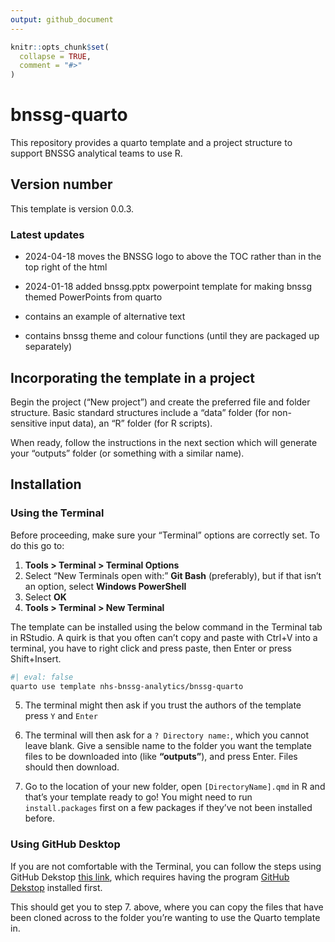 ```yaml
---
output: github_document
---
```


<!-- README.md is generated from README.Rmd. Please edit that file -->

```r
knitr::opts_chunk$set(
  collapse = TRUE,
  comment = "#>"
)
```

# bnssg-quarto

This repository provides a quarto template and a project structure to support BNSSG analytical teams to use R.

## Version number

This template is version 0.0.3.

### Latest updates

* 2024-04-18 moves the BNSSG logo to above the TOC rather than in the top right of the html

* 2024-01-18 added bnssg.pptx powerpoint template for making bnssg themed PowerPoints from quarto
* contains an example of alternative text
* contains bnssg theme and colour functions (until they are packaged up separately)

## Incorporating the template in a project

Begin the project ("New project") and create the preferred file and folder structure. Basic standard structures include a "data" folder (for non-sensitive input data), an "R" folder (for R scripts).

When ready, follow the instructions in the next section which will generate your "outputs" folder (or something with a similar name).

## Installation

### Using the Terminal

Before proceeding, make sure your "Terminal" options are correctly set. To do this go to:

1. **Tools > Terminal > Terminal Options**
2. Select "New Terminals open with:" **Git Bash** (preferably), but if that isn't an option, select **Windows PowerShell**
3. Select **OK**
4. **Tools > Terminal > New Terminal**

The template can be installed using the below command in the Terminal tab in RStudio. A quirk is that you often can't copy and paste with Ctrl+V into a terminal, you have to right click and press paste, then Enter or press Shift+Insert.

```bash
#| eval: false
quarto use template nhs-bnssg-analytics/bnssg-quarto
```

5. The terminal might then ask if you trust the authors of the template press `Y` and `Enter`

6. The terminal will then ask for a `? Directory name:`, which you cannot leave blank. Give a sensible name to the folder you want the template files to be downloaded into (like **"outputs"**), and press Enter. Files should then download.

7. Go to the location of your new folder, open `[DirectoryName].qmd` in R and that's your template ready to go! You might need to run `install.packages` first on a few packages if they've not been installed before.

### Using GitHub Desktop

If you are not comfortable with the Terminal, you can follow the steps using GitHub Dekstop [this link](https://docs.github.com/en/desktop/adding-and-cloning-repositories/cloning-a-repository-from-github-to-github-desktop), which requires having the program [GitHub Dekstop](https://desktop.github.com/) installed first.

This should get you to step 7. above, where you can copy the files that have been cloned across to the folder you're wanting to use the Quarto template in. 
